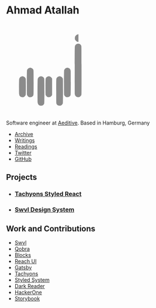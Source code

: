 

<Banner>

<div
  style={{
    position: 'relative',
  }}
>
  <h1>Ahmad Atallah</h1>
  <svg
    id="svg"
    version="1.1"
    xmlns="http://www.w3.org/2000/svg"
    width="250"
    height="250"
    viewBox="0, 0, 400,400"
    style={{ position: 'absolute', right: 0, top: -30, zIndex: -10 }}
  >
    <g aria-hidden="true">
      <path
        d="M314.176 48.987 C 313.749 49.310,312.939 49.580,312.376 49.587 C 311.814 49.594,311.004 49.864,310.576 50.187 C 310.149 50.510,309.530 50.782,309.200 50.792 C 308.335 50.818,303.490 55.912,302.536 57.800 C 300.830 61.174,300.642 70.707,302.255 72.046 C 302.555 72.295,302.800 72.718,302.800 72.988 C 302.800 73.789,306.675 78.113,307.770 78.533 C 308.117 78.666,308.400 78.946,308.400 79.156 C 308.400 79.365,308.940 79.655,309.600 79.800 C 310.260 79.945,310.800 80.218,310.800 80.407 C 310.800 80.596,311.655 80.864,312.700 81.001 C 313.745 81.139,315.095 81.344,315.700 81.458 L 316.800 81.664 316.800 65.032 L 316.800 48.400 315.876 48.400 C 315.369 48.400,314.604 48.664,314.176 48.987 M311.600 90.200 C 311.050 90.514,310.224 90.778,309.764 90.786 C 308.189 90.813,303.631 95.168,302.424 97.800 C 300.587 101.802,300.654 98.001,300.521 206.400 C 300.410 296.959,300.466 309.208,300.998 310.771 C 301.329 311.745,301.600 313.130,301.600 313.848 C 301.600 314.565,301.783 315.266,302.006 315.404 C 302.229 315.542,302.670 316.227,302.985 316.927 C 303.910 318.983,307.611 322.400,308.913 322.400 C 309.259 322.400,309.858 322.715,310.243 323.100 C 311.090 323.947,320.203 324.160,320.715 323.345 C 320.872 323.095,321.664 322.613,322.476 322.275 C 325.304 321.098,329.200 316.635,329.200 314.574 C 329.200 314.243,329.471 313.559,329.801 313.054 C 330.334 312.242,330.391 299.985,330.301 206.768 C 330.196 97.516,330.240 100.568,328.744 98.000 C 328.551 97.670,328.173 96.950,327.902 96.400 C 327.631 95.850,327.182 95.162,326.905 94.871 C 326.627 94.581,326.400 94.176,326.400 93.971 C 326.400 93.767,326.139 93.600,325.820 93.600 C 325.501 93.600,325.096 93.375,324.920 93.100 C 324.419 92.317,323.310 91.684,319.740 90.144 C 318.068 89.423,312.897 89.458,311.600 90.200 M103.300 195.082 C 102.805 195.178,102.400 195.407,102.400 195.593 C 102.400 195.778,101.635 196.058,100.700 196.214 C 99.765 196.370,98.905 196.648,98.788 196.830 C 98.671 197.013,97.836 197.666,96.931 198.281 C 95.248 199.426,92.411 202.811,92.386 203.703 C 92.379 203.977,92.025 204.920,91.600 205.800 C 90.532 208.011,90.343 312.286,91.405 313.348 C 91.738 313.681,92.120 314.500,92.254 315.168 C 92.387 315.836,92.745 316.588,93.048 316.840 C 93.352 317.092,93.600 317.532,93.600 317.817 C 93.600 318.496,97.986 322.400,98.748 322.400 C 99.072 322.400,99.683 322.713,100.106 323.096 C 101.522 324.377,109.185 324.097,112.169 322.655 C 114.438 321.560,118.400 318.030,118.400 317.105 C 118.400 316.862,118.671 316.363,119.003 315.997 C 120.242 314.627,120.375 309.183,120.375 259.800 C 120.375 210.469,120.242 204.984,119.008 203.751 C 118.674 203.417,118.395 202.841,118.390 202.471 C 118.369 201.101,112.776 196.432,111.101 196.386 C 110.826 196.379,109.880 196.025,109.000 195.600 C 107.500 194.875,105.376 194.682,103.300 195.082 M265.000 195.575 C 264.120 196.014,263.010 196.379,262.533 196.386 C 262.057 196.394,261.607 196.535,261.533 196.700 C 261.460 196.865,260.649 197.510,259.732 198.132 C 258.814 198.755,257.734 199.723,257.332 200.283 C 256.929 200.843,256.195 201.799,255.700 202.408 C 255.205 203.017,254.794 203.940,254.787 204.458 C 254.780 204.976,254.510 205.749,254.187 206.176 C 253.333 207.305,253.296 312.185,254.149 313.411 C 254.451 313.845,254.825 314.785,254.981 315.500 C 255.136 316.215,255.429 316.800,255.632 316.800 C 255.834 316.800,256.000 317.020,256.000 317.288 C 256.000 318.040,260.486 322.400,261.259 322.400 C 261.635 322.400,262.258 322.715,262.643 323.100 C 263.727 324.184,272.423 324.083,274.400 322.963 C 280.078 319.747,281.937 317.238,282.670 311.800 C 283.390 306.460,283.373 212.283,282.651 207.800 C 281.758 202.250,277.283 196.414,273.908 196.398 C 273.629 196.396,272.860 196.109,272.200 195.759 C 270.250 194.725,266.876 194.639,265.000 195.575 M68.000 233.000 C 67.726 233.330,67.146 233.600,66.711 233.600 C 63.153 233.600,58.534 238.837,57.187 244.400 C 56.334 247.919,56.159 308.815,56.995 310.905 C 57.328 311.736,57.600 313.044,57.600 313.812 C 57.600 316.502,61.270 320.836,65.125 322.700 C 68.009 324.094,75.422 324.337,77.189 323.095 C 77.733 322.713,78.402 322.400,78.677 322.400 C 79.619 322.400,83.605 318.277,84.441 316.439 C 84.900 315.427,85.529 314.090,85.838 313.468 C 86.698 311.734,86.650 244.564,85.787 243.424 C 85.464 242.996,85.200 242.244,85.200 241.752 C 85.200 241.260,84.975 240.619,84.699 240.329 C 84.424 240.038,83.749 239.123,83.199 238.295 C 82.006 236.497,77.956 233.600,76.636 233.600 C 76.120 233.600,75.474 233.330,75.200 233.000 C 74.836 232.561,73.869 232.400,71.600 232.400 C 69.331 232.400,68.364 232.561,68.000 233.000 M149.200 233.000 C 148.926 233.330,148.363 233.600,147.950 233.600 C 144.510 233.600,139.594 239.434,138.342 245.000 C 137.632 248.157,137.332 345.079,138.026 347.000 C 138.265 347.660,138.613 349.234,138.799 350.498 C 138.986 351.762,139.422 353.080,139.769 353.426 C 140.116 353.773,140.400 354.251,140.400 354.487 C 140.400 355.202,143.211 358.400,143.839 358.400 C 144.162 358.400,144.529 358.670,144.655 359.000 C 144.782 359.330,145.094 359.600,145.349 359.600 C 145.603 359.600,146.484 359.960,147.304 360.400 C 149.408 361.528,155.866 361.528,158.200 360.400 C 159.080 359.975,160.000 359.621,160.245 359.614 C 161.075 359.588,165.051 355.409,165.776 353.800 C 166.173 352.920,166.746 351.690,167.049 351.068 C 167.911 349.296,167.866 245.002,167.002 243.346 C 166.674 242.716,166.404 241.859,166.402 241.441 C 166.401 241.024,165.770 239.914,165.000 238.974 C 164.230 238.034,163.600 237.071,163.600 236.833 C 163.600 236.595,163.405 236.400,163.167 236.400 C 162.929 236.400,161.966 235.770,161.026 235.000 C 160.086 234.230,158.876 233.600,158.335 233.600 C 157.795 233.600,157.004 233.336,156.576 233.013 C 155.479 232.182,149.887 232.173,149.200 233.000 M183.424 233.013 C 182.996 233.336,182.215 233.600,181.687 233.600 C 181.158 233.600,180.314 233.915,179.809 234.300 C 179.305 234.685,178.490 235.270,177.997 235.600 C 177.505 235.930,176.899 236.403,176.651 236.651 C 176.403 236.899,175.930 237.505,175.600 237.997 C 175.270 238.490,174.685 239.305,174.300 239.809 C 173.915 240.314,173.600 241.068,173.600 241.487 C 173.600 241.905,173.336 242.596,173.013 243.024 C 172.160 244.151,172.101 312.120,172.951 313.868 C 173.254 314.490,173.839 315.713,174.251 316.583 C 175.165 318.516,179.014 322.400,180.015 322.400 C 180.416 322.400,181.058 322.715,181.443 323.100 C 182.558 324.216,191.217 324.080,193.314 322.914 C 195.605 321.640,198.374 319.460,198.388 318.920 C 198.394 318.656,198.625 318.296,198.900 318.120 C 199.176 317.944,199.851 316.900,200.400 315.800 L 201.400 313.800 201.400 278.200 L 201.400 242.600 200.427 240.800 C 198.626 237.469,194.125 233.600,192.050 233.600 C 191.637 233.600,191.074 233.330,190.800 233.000 C 190.113 232.173,184.521 232.182,183.424 233.013 M230.484 233.015 C 230.201 233.337,229.555 233.600,229.049 233.600 C 227.328 233.600,221.600 238.439,221.600 239.893 C 221.600 240.084,221.375 240.465,221.100 240.740 C 219.500 242.338,219.449 244.073,219.449 297.000 C 219.449 349.688,219.496 351.318,221.051 353.242 C 221.299 353.549,221.620 354.186,221.765 354.659 C 223.267 359.567,234.532 363.172,239.704 360.400 C 240.525 359.960,241.369 359.600,241.580 359.600 C 242.986 359.600,248.000 353.437,248.000 351.709 C 248.000 351.297,248.225 350.735,248.500 350.460 C 249.318 349.642,249.432 245.548,248.616 243.913 C 248.289 243.256,247.906 242.108,247.766 241.360 C 247.626 240.612,247.377 240.000,247.213 240.000 C 247.050 240.000,246.426 239.235,245.827 238.300 C 244.603 236.389,240.820 233.600,239.452 233.600 C 238.957 233.600,238.204 233.336,237.776 233.013 C 236.700 232.199,231.203 232.201,230.484 233.015 "
        fill="currentcolor"
        fill-opacity="0.5"
        fill-rule="evenodd"
      ></path>
    </g>
    <title>أحمد</title>
  </svg>
</div>

Software engineer at [Aeditive][].
Based in Hamburg, Germany

- [Archive](/archive)
- [Writings](/writings)
- [Readings](/readings)
- [Twitter](https://twitter.com/ahmadatallah)
- [GitHub](https://github.com/ahmadatallah)

</Banner>

<Banner>

<Cards />

</Banner>

<Banner>

## Projects

<Tiles>

- ### [Tachyons Styled React][]
- ### [Swvl Design System][]

</Tiles>

</Banner>

<Banner>

## Work and Contributions

<List>

- [Swvl](https://github.com/swvl)
- [Qobra](https://github.com/Qobraio)
- [Blocks](https://github.com/blocks/blocks)
- [Reach UI](https://github.com/reach/reach-ui)
- [Gatsby](https://github.com/gatsbyjs/gatsby)
- [Tachyons](https://github.com/tachyons-css)
- [Styled System](https://github.com/system-ui/)
- [Dark Reader](https://github.com/darkreader)
- [HackerOne](https://github.com/Hacker0x01)
- [Storybook](https://github.com/storybookjs)

</List>

</Banner>

[aeditive]: https://www.aeditive.de/
[tachyons styled react]: https://tachyons-styled-tsx.now.sh/
[swvl design system]: https://swvl.com
